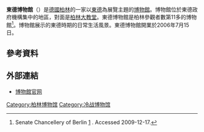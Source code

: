 '''東德博物館'''（{{lang-de|'''DDR Museum'''}}）是[[德國|德國]][[柏林|柏林]]的一家以[[東德|東德]]為展覽主題的[[博物館|博物館]]。博物館位於東德政府機構集中的地區，對面是[[柏林大教堂|柏林大教堂]]。東德博物館是柏林參觀者數第11多的博物館<ref>Senate Chancellery of Berlin [http://www.berlin.de/landespressestelle/archiv/2009/11/13/145973/index.html] {{Wayback|url=http://www.berlin.de/landespressestelle/archiv/2009/11/13/145973/index.html |date=20120305163244 }}. Accessed 2009-12-17.</ref>。博物館展示的東德時期的日常生活風景。東德博物館開業於2006年7月15日。

== 參考資料 ==
{{reflist}}

== 外部連結 ==
*[https://www.ddr-museum.de/cn 博物館官网] {{Wayback|url=https://www.ddr-museum.de/cn |date=20211127003517 }}{{zh-cn}}

[[Category:柏林博物馆|Category:柏林博物馆]]
[[Category:冷战博物馆|Category:冷战博物馆]]